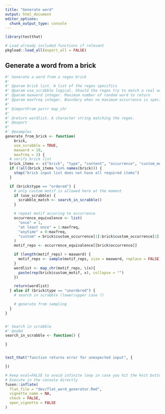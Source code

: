 ```yaml
---
title: "Generate word"
output: html_document
editor_options:
  chunk_output_type: console
---
```


```r
library(testthat)
```

```r
# Load already included functions if relevant
pkgload::load_all(export_all = FALSE)
```

## Generate a word from a brick

```r
#' Generate a word from a regex brick
#'
#' @param brick list. A list of the regex specifics
#' @param use_scrabble logical. Should the regex try to match a real word
#' @param maxword integer. Maximum number of random word to return
#' @param maxfreq integer. Boundary when no maximum occurrence is specified
#'
#' @importFrom purrr map_chr
#'
#' @return wordlist. A character string matching the regex.
#' @export
#'
#' @examples
generate_from_brick <- function(
    brick,
    use_scrabble = TRUE,
    maxword = 10,
    maxfreq = 2) {
  # verify brick list
  brick_items <- c("brick", "type", "content", "occurrence", "custom_motif", "custom_occurrence")
  if (!all(brick_items %in% names(brick))) {
    stop("brick input list does not have all required items")
  }

  if (brick$type == "ordered") {
    # only custom motif is allowed here at the moment
    if (use_scrabble) {
      scrabble_match <- search_in_scrabble()
    }

    # repeat motif accoring to occurrence
    occurrence_equivalence <- list(
      "once" = 1,
      "at least once" = 1:maxfreq,
      "anytime" = 0:maxfreq,
      "custom" = brick$custom_occurrence[1]:brick$custom_occurrence[2]
    )
    motif_reps <- occurrence_equivalence[[brick$occurrence]]

    if (length(motif_reps) > maxword) {
      motif_reps <- sample(motif_reps, size = maxword, replace = FALSE)
    }
    wordlist <- map_chr(motif_reps, \(x){
      paste(rep(brick$custom_motif, x), collapse = "")
    })

    return(wordlist)
  } else if (brick$type == "unordered") {
    # search in scrabble (lower/upper case ?)

    # generate from sampling
  }
}


#' Search in scrabble
#' @noRd
search_in_scrabble <- function() {

}
```

```r

```

```r
test_that("function returns error for unexpected input", {

})
```

```r
# Keep eval=FALSE to avoid infinite loop in case you hit the knit button
# Execute in the console directly
fusen::inflate(
  flat_file = "dev/flat_word_generator.Rmd",
  vignette_name = NA,
  check = FALSE,
  open_vignette = FALSE
)
```
